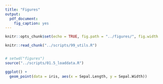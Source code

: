 ```yaml
---
title: "Figures"
output:
  pdf_document:
    fig_caption: yes
---
```


```r
knitr::opts_chunk$set(echo = TRUE, fig.path = "../figures/", fig.width = 5, fig.height = 6)
```

```r
knitr::read_chunk("../scripts/99_utils.R")
```

```r

```

```r
# setwd("figures")
source("../scripts/01.5_loaddata.R")
```

```r
ggplot() + 
  geom_point(data = iris, aes(x = Sepal.Length, y = Sepal.Width))
```
